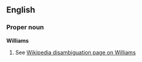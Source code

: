 ==English==

===Proper noun===
'''Williams'''
# See [[w:Williams|Wikipedia disambiguation page on Williams]]